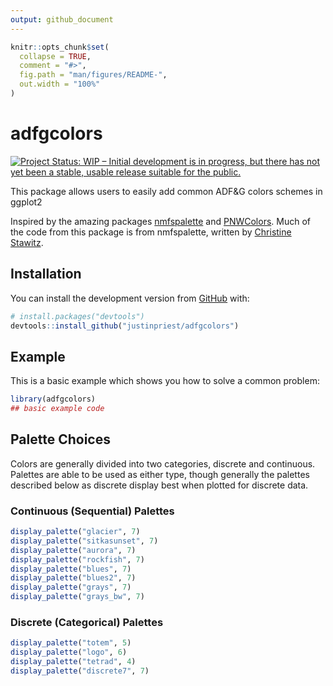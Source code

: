 ```yaml
---
output: github_document
---
```


<!-- README.md is generated from README.Rmd. Please edit that file -->

```r
knitr::opts_chunk$set(
  collapse = TRUE,
  comment = "#>",
  fig.path = "man/figures/README-",
  out.width = "100%"
)
```

# adfgcolors

<!-- badges: start -->
[![Project Status: WIP – Initial development is in progress, but there has not yet been a stable, usable release suitable for the public.](https://www.repostatus.org/badges/latest/wip.svg)](https://www.repostatus.org/#wip)
<!-- badges: end -->


This package allows users to easily add common ADF&amp;G colors schemes in ggplot2

Inspired by the amazing packages [nmfspalette](https://github.com/nmfs-general-modeling-tools/nmfspalette) and [PNWColors](https://github.com/jakelawlor/PNWColors). Much of the code from this package is from nmfspalette, written by [Christine Stawitz](https://github.com/ChristineStawitz-NOAA).


## Installation

You can install the development version from [GitHub](https://github.com/) with:

``` r
# install.packages("devtools")
devtools::install_github("justinpriest/adfgcolors")
```
## Example

This is a basic example which shows you how to solve a common problem:

```r
library(adfgcolors)
## basic example code
```


## Palette Choices
Colors are generally divided into two categories, discrete and continuous. Palettes are able to be used as either type, though generally the palettes described below as discrete display best when plotted for discrete data.

### Continuous (Sequential) Palettes
```r
display_palette("glacier", 7)
display_palette("sitkasunset", 7)
display_palette("aurora", 7)
display_palette("rockfish", 7)
display_palette("blues", 7)
display_palette("blues2", 7)
display_palette("grays", 7)
display_palette("grays_bw", 7)


```

### Discrete (Categorical) Palettes
```r
display_palette("totem", 5)
display_palette("logo", 6)
display_palette("tetrad", 4)
display_palette("discrete7", 7)


```



